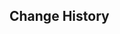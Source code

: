 {{Repertoire of Myriad Melodies Score
|name        = Sight-Reading Showdown!
|image       = Repertoire of Myriad Melodies Introductory Exercises Cover 03.png
|album       = Introductory Exercises
|order       = 7
|soundtrack  = Let's Get Started!
|description = In actual performances, musicians often demonstrate various techniques together and in quick succession. Treat this exercise as a starting point for honing your sight-reading skills under live performance conditions!
|reward      = Primogem*20;Repertoire Coins*20
}}

==Change History==
{{Change History|5.3}}